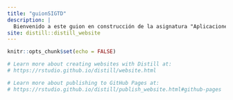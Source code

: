 ```yaml
---
title: "guionSIGTD"
description: |
  Bienvenido a este guion en construcción de la asignatura "Aplicaciones SIG y TD en Ecología", del Máster en Ecología (UAM/UCM)
site: distill::distill_website
---
```


```r
knitr::opts_chunk$set(echo = FALSE)

# Learn more about creating websites with Distill at:
# https://rstudio.github.io/distill/website.html

# Learn more about publishing to GitHub Pages at:
# https://rstudio.github.io/distill/publish_website.html#github-pages

```

